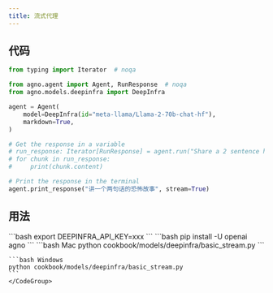 ```yaml
---
title: 流式代理
---
```


## 代码

```python cookbook/models/deepinfra/basic_stream.py
from typing import Iterator  # noqa

from agno.agent import Agent, RunResponse  # noqa
from agno.models.deepinfra import DeepInfra

agent = Agent(
    model=DeepInfra(id="meta-llama/Llama-2-70b-chat-hf"),
    markdown=True,
)

# Get the response in a variable
# run_response: Iterator[RunResponse] = agent.run("Share a 2 sentence horror story", stream=True)
# for chunk in run_response:
#     print(chunk.content)

# Print the response in the terminal
agent.print_response("讲一个两句话的恐怖故事", stream=True)
```

## 用法

<Steps>
  <Snippet file="create-venv-step.mdx" />

  <Step title="设置你的 API 密钥">
    ```bash
    export DEEPINFRA_API_KEY=xxx
    ```
  </Step>

  <Step title="安装库">
    ```bash
    pip install -U openai agno
    ```
  </Step>

  <Step title="运行代理">
    <CodeGroup>
    ```bash Mac
    python cookbook/models/deepinfra/basic_stream.py
    ```

    ```bash Windows
    python cookbook/models/deepinfra/basic_stream.py
    ```
    </CodeGroup>
  </Step>
</Steps>